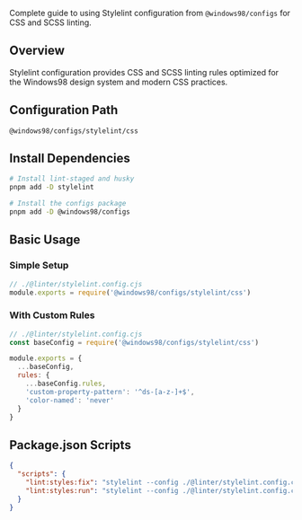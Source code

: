 
<Meta title="Workspaces/Configs/Guide/Stylelint" />

<Title>🎨 Stylelint</Title>

Complete guide to using Stylelint configuration from `@windows98/configs` for CSS and SCSS linting.

## Overview

Stylelint configuration provides CSS and SCSS linting rules optimized for the Windows98 design system and modern CSS practices.

## Configuration Path

```
@windows98/configs/stylelint/css
```

## Install Dependencies

```bash
# Install lint-staged and husky
pnpm add -D stylelint

# Install the configs package
pnpm add -D @windows98/configs
```

## Basic Usage

### Simple Setup

```javascript
// ./@linter/stylelint.config.cjs
module.exports = require('@windows98/configs/stylelint/css')
```

### With Custom Rules

```javascript
// ./@linter/stylelint.config.cjs
const baseConfig = require('@windows98/configs/stylelint/css')

module.exports = {
  ...baseConfig,
  rules: {
    ...baseConfig.rules,
    'custom-property-pattern': '^ds-[a-z-]+$',
    'color-named': 'never'
  }
}
```

## Package.json Scripts

```json
{
  "scripts": {
    "lint:styles:fix": "stylelint --config ./@linter/stylelint.config.cjs \"src/**/*.css\" --fix",
    "lint:styles:run": "stylelint --config ./@linter/stylelint.config.cjs \"src/**/*.css\"",
  }
}
```
